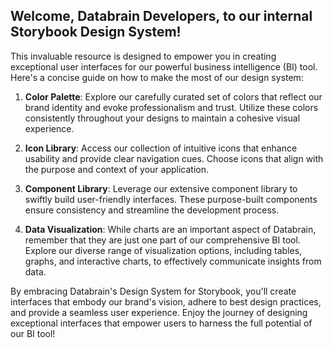 
<Meta title="Introduction" />

## Welcome, Databrain Developers, to our internal Storybook Design System!

This invaluable resource is designed to empower you in creating exceptional user interfaces for our powerful business intelligence (BI) tool. Here's a concise guide on how to make the most of our design system:

1. **Color Palette**: Explore our carefully curated set of colors that reflect our brand identity and evoke professionalism and trust. Utilize these colors consistently throughout your designs to maintain a cohesive visual experience.

2. **Icon Library**: Access our collection of intuitive icons that enhance usability and provide clear navigation cues. Choose icons that align with the purpose and context of your application.

3. **Component Library**: Leverage our extensive component library to swiftly build user-friendly interfaces. These purpose-built components ensure consistency and streamline the development process.

4. **Data Visualization**: While charts are an important aspect of Databrain, remember that they are just one part of our comprehensive BI tool. Explore our diverse range of visualization options, including tables, graphs, and interactive charts, to effectively communicate insights from data.

By embracing Databrain's Design System for Storybook, you'll create interfaces that embody our brand's vision, adhere to best design practices, and provide a seamless user experience. Enjoy the journey of designing exceptional interfaces that empower users to harness the full potential of our BI tool!
